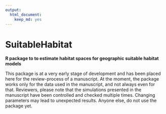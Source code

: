 ```yaml
---
output: 
  html_document: 
    keep_md: yes
---
```


# SuitableHabitat
**R package to to estimate habitat spaces for geographic suitable habitat models**

This package is at a very early stage of development and has been placed here for the review-process of a manuscript. At the moment, the package works only for the data used in the manuscript, and not always even for that. Reviewers, please note that the simulations presented in the manuscript have been controlled and checked multiple times. Changing parameters may lead to unexpected results. Anyone else, do not use the package yet. 

